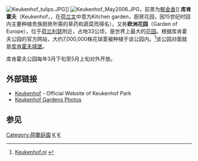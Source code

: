 [[Image:Keukenhof_tulips.JPG|thumb]]]]
[[Image:Keukenhof_May2006.JPG|thumb]]，前景为[[郁金香|郁金香]]]]
'''库肯霍夫'''（Keukenhof，{{pronounced|ˈkøːkənˌhɔf}}，在[[荷兰文|荷兰文]]中意为Kitchen garden，厨房花园，因15世纪时园内主要种植贵族厨房所需的草药和蔬菜而得名），又称'''欧洲花园'''（Garden of Europe），位于[[荷兰|荷兰]][[利瑟|利瑟]]附近，占地33公顷，是世界上最大的[[花|花]][[花园|园]]。根据库肯霍夫公园的官方网站，大约7,000,000株花球茎被种植于该公园内。<ref>[http://www.keukenhof.nl/nm/181/_Practical-information-Frequently-asked-questions_/How-many-flowers-bloom-at-Keukenhof.html Keukenhof.nl] {{webarchive|url=https://web.archive.org/web/20080617220709/http://www.keukenhof.nl/nm/181/_Practical-information-Frequently-asked-questions_/How-many-flowers-bloom-at-Keukenhof.html |date=2008-06-17 }}</ref>该公园对面就是[[库肯霍夫城堡|库肯霍夫城堡]]。

库肯霍夫公园每年3月下旬至5月上旬对外开放。

<!--
Keukenhof is located in [[South_Holland|South Holland]] in the small town of Lisse, south of [[Haarlem|Haarlem]] and southwest of [[Amsterdam|Amsterdam]]. It is accessible by bus from the train stations of Haarlem, [[Leiden|Leiden]] and [[Amsterdam_Airport_Schiphol|Schiphol]]. It is located in an area called the "Dune and Bulb Region" ([[Duin-_en_Bollenstreek|Duin- en Bollenstreek]]).

The garden was established in 1949 by the then-mayor of Lisse. The idea was to present a flower exhibit where growers from all over the Netherlands and [[Europe|Europe]] could show off their hybrids – and help the Netherlands export industry (it is the world's largest exporter of flowers). Keukenhof has been the world's largest flower garden for over fifty years. 

Keukenhof is open annually from the last week in March to mid-May. The best time to view the [[tulip|tulip]]s is around mid-April, depending on the weather. In 2009 Keukenhof will be open from March 19 to May 21. 
-->

==外部链接==
*[http://www.keukenhof.com Keukenhof] {{Wayback|url=http://www.keukenhof.com/ |date=20080509083913 }} - Official Website of Keukenhof Park 
*[http://www.flickr.com/photos/viator-things-to-do/sets/72157601277960511/ Keukenhof Gardens Photos] {{Wayback|url=http://www.flickr.com/photos/viator-things-to-do/sets/72157601277960511/ |date=20090209093916 }}

==参见==
{{Reflist}}

{{coord|52.271256|N|4.546365|E|type:landmark_region:NL|display=title}}
{{Commons category|Keukenhof}}

[[Category:荷蘭庭園|Category:荷蘭庭園]]
[[Category:南荷兰省建筑物|K]]
[[Category:荷蘭旅遊景點|K]]